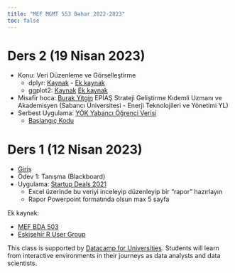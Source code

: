 ```yaml
---
title: "MEF MGMT 553 Bahar 2022-2023"
toc: false
---
```


# Ders 2 (19 Nisan 2023)

+ Konu: Veri Düzenleme ve Görselleştirme
    + dplyr: [Kaynak](https://berkorbay.github.io/book-of-eda/dplyr.html) - [Ek kaynak](https://www.youtube.com/watch?v=bzrP5bOIyYI)
    + ggplot2: [Kaynak](https://berkorbay.github.io/book-of-eda/ggplot2.html) [Ek kaynak](https://www.youtube.com/watch?v=QB8OXAzL8QE)
+ Misafir hoca: [Burak Yitgin](https://www.linkedin.com/in/burakyitgin/) EPİAŞ Strateji Geliştirme Kıdemli Uzmanı ve Akademisyen (Sabancı Üniversitesi - Enerji Teknolojileri ve Yönetimi YL)
+ Serbest Uygulama: [YÖK Yabancı Öğrenci Verisi](https://github.com/berkorbay/datasets/raw/master/foreign_students/foreign_students_by_nationality_2021_2022.xlsx) 
    + [Başlangıç Kodu](https://gist.github.com/berkorbay/f394bf2ea8775cf7b5316aeafd27c482)
    

# Ders 1 (12 Nisan 2023)

+ [Giriş](./intro.html)
+ Ödev 1: Tanışma (Blackboard)
+ Uygulama: [Startup Deals 2021](https://github.com/berkorbay/datasets/raw/master/startup_deals/startup_deals_2021.xlsx)
    + Excel üzerinde bu veriyi inceleyip düzenleyip bir "rapor" hazırlayın
    + Rapor Powerpoint formatında olsun max 5 sayfa

Ek kaynak:

+ [MEF BDA 503](https://mef-bda503.github.io/fall22/)
+ [Eskişehir R User Group](https://www.youtube.com/@eskisehirrusergroup2103)


This class is supported by [Datacamp for Universities](https://www.datacamp.com/universities#classroom-form). Students will learn from interactive environments in their journeys as data analysts and data scientists.